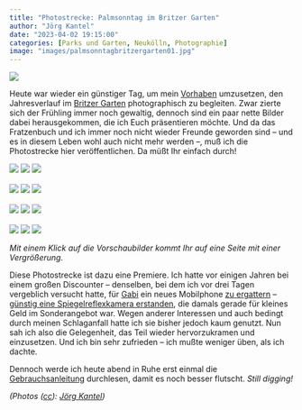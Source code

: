```yaml
---
title: "Photostrecke: Palmsonntag im Britzer Garten"
author: "Jörg Kantel"
date: "2023-04-02 19:15:00"
categories: [Parks und Garten, Neukölln, Photographie]
image: "images/palmsonntagbritzergarten01.jpg"
---
```


[![](images/palmsonntagbritzergarten01-b.jpg)](https://www.flickr.com/photos/schockwellenreiter/52787834506/)

Heute war wieder ein günstiger Tag, um mein [Vorhaben](https://kantel.github.io/posts/2023031502_fruehlingsplaene/) umzusetzen, den Jahresverlauf im [Britzer Garten](https://www.britzergarten.de/) photographisch zu begleiten. Zwar zierte sich der Frühling immer noch gewaltig, dennoch sind ein paar nette Bilder dabei herausgekommen, die ich Euch präsentieren möchte. Und da das Fratzenbuch und ich immer noch nicht wieder Freunde geworden sind -- und es in diesem Leben wohl auch nicht mehr werden --, muß ich die Photostrecke hier veröffentlichen. Da müßt Ihr einfach durch!

[![](images/palmsonntagbritzergarten02.jpg)](https://www.flickr.com/photos/schockwellenreiter/52788261083/)&nbsp;[![](images/palmsonntagbritzergarten03.jpg)](https://www.flickr.com/photos/schockwellenreiter/52787815976/)&nbsp;[![](images/palmsonntagbritzergarten04.jpg)](https://www.flickr.com/photos/schockwellenreiter/52788044274/)<br /><br />
[![](images/palmsonntagbritzergarten05.jpg)](https://www.flickr.com/photos/schockwellenreiter/52788215885/)&nbsp;[![](images/palmsonntagbritzergarten06.jpg)](https://www.flickr.com/photos/schockwellenreiter/52788271218/)&nbsp;[![](images/palmsonntagbritzergarten07.jpg)](https://www.flickr.com/photos/schockwellenreiter/52788220920/)<br /><br />
[![](images/palmsonntagbritzergarten08.jpg)](https://www.flickr.com/photos/schockwellenreiter/52787825451/)&nbsp;[![](images/palmsonntagbritzergarten09.jpg)](https://www.flickr.com/photos/schockwellenreiter/52788273938/)&nbsp;[![](images/palmsonntagbritzergarten10.jpg)](https://www.flickr.com/photos/schockwellenreiter/52787276327/)<br /><br />
[![](images/palmsonntagbritzergarten11.jpg)](https://www.flickr.com/photos/schockwellenreiter/52787277922/)&nbsp;[![](images/palmsonntagbritzergarten12.jpg)](https://www.flickr.com/photos/schockwellenreiter/52787284137/)&nbsp;[![](images/palmsonntagbritzergarten13.jpg)](https://www.flickr.com/photos/schockwellenreiter/52787834351/)

*Mit einem Klick auf die Vorschaubilder kommt Ihr auf eine Seite mit einer Vergrößerung.*

Diese Photostrecke ist dazu eine Premiere. Ich hatte vor einigen Jahren bei einem großen Discounter -- denselben, bei dem ich vor drei Tagen vergeblich versucht hatte, für [Gabi](http://www.gabi-kantel.de/) ein neues Mobilphone [zu ergattern](https://kantel.github.io/posts/2023033002_abenteuer_handy_kaufen/) -- [günstig eine Spiegelreflexkamera erstanden](https://www.testberichte.de/p/medion-tests/life-x44026-md-86826-testbericht.html), die damals gerade für kleines Geld im Sonderangebot war. Wegen anderer Interessen und auch bedingt durch meinen Schlaganfall hatte ich sie bisher jedoch kaum genutzt. Nun sah ich also die Gelegenheit, das Teil wieder hervorzukramen und einzusetzen. Und ich bin sehr zufrieden -- ich mußte weniger üben, als ich dachte.

Dennoch werde ich heute abend in Ruhe erst einmal die [Gebrauchsanleitung](https://www.manualslib.de/manual/113390/Medion-X44026-Md-86826.html) durchlesen, damit es noch besser flutscht. *Still digging!*

*(Photos ([cc](http://creativecommons.org/licenses/by-nc-nd/2.0/)): [Jörg Kantel](http://cognitiones.kantel-chaos-team.de/cv.html))*